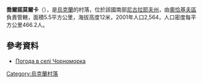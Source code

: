 {{coord|46|38|51|N|31|30|20|E|scale:100000|display=title}}

'''喬爾諾莫爾卡'''（{{lang-uk|Чорноморка}}），是[[烏克蘭|烏克蘭]]的村落，位於該國南部[[尼古拉耶夫州|尼古拉耶夫州]]，由[[奧恰基夫區|奧恰基夫區]]負責管轄，面積5.5平方公里，海拔高度12米，2001年人口2,564，人口密度每平方公里466.2人。

==參考資料==
* [http://weather.in.ua/ua/nikolaevskaja/28533 Погода в селі Чорноморка]{{Wayback|url=http://weather.in.ua/ua/nikolaevskaja/28533 |date=20160607060617 }}

{{Ukraine-geo-stub}}
[[Category:烏克蘭村落|Category:烏克蘭村落]]